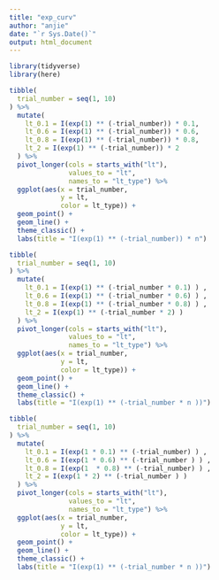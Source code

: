```yaml
---
title: "exp_curv"
author: "anjie"
date: "`r Sys.Date()`"
output: html_document
---
```


```r
library(tidyverse)
library(here)


```

```r
tibble(
  trial_number = seq(1, 10)
) %>% 
  mutate(
    lt_0.1 = I(exp(1) ** (-trial_number)) * 0.1,
    lt_0.6 = I(exp(1) ** (-trial_number)) * 0.6, 
    lt_0.8 = I(exp(1) ** (-trial_number)) * 0.8, 
    lt_2 = I(exp(1) ** (-trial_number)) * 2 
  ) %>% 
  pivot_longer(cols = starts_with("lt"), 
               values_to = "lt", 
               names_to = "lt_type") %>% 
  ggplot(aes(x = trial_number, 
             y = lt, 
             color = lt_type)) + 
  geom_point() + 
  geom_line() + 
  theme_classic() + 
  labs(title = "I(exp(1) ** (-trial_number)) * n")
```


```r
tibble(
  trial_number = seq(1, 10)
) %>% 
  mutate(
    lt_0.1 = I(exp(1) ** (-trial_number * 0.1) ) ,
    lt_0.6 = I(exp(1) ** (-trial_number * 0.6) ) , 
    lt_0.8 = I(exp(1) ** (-trial_number * 0.8) ) , 
    lt_2 = I(exp(1) ** (-trial_number * 2) )  
  ) %>% 
  pivot_longer(cols = starts_with("lt"), 
               values_to = "lt", 
               names_to = "lt_type") %>% 
  ggplot(aes(x = trial_number, 
             y = lt, 
             color = lt_type)) + 
  geom_point() + 
  geom_line() + 
  theme_classic() + 
  labs(title = "I(exp(1) ** (-trial_number * n ))")
```


```r
tibble(
  trial_number = seq(1, 10)
) %>% 
  mutate(
    lt_0.1 = I(exp(1 * 0.1) ** (-trial_number) ) ,
    lt_0.6 = I(exp(1 * 0.6) ** (-trial_number ) ) , 
    lt_0.8 = I(exp(1  * 0.8) ** (-trial_number) ) , 
    lt_2 = I(exp(1 * 2) ** (-trial_number ) )  
  ) %>% 
  pivot_longer(cols = starts_with("lt"), 
               values_to = "lt", 
               names_to = "lt_type") %>% 
  ggplot(aes(x = trial_number, 
             y = lt, 
             color = lt_type)) + 
  geom_point() + 
  geom_line() + 
  theme_classic() + 
  labs(title = "I(exp(1) ** (-trial_number * n ))")
```

